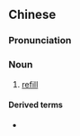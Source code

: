 ==Chinese==
{{zh-forms|type=12}}

===Pronunciation===
{{zh-pron
|m=zàichōngyíng
|cat=n
}}

===Noun===
{{zh-noun}}

# [[refill]]

====Derived terms====
* {{zh-l|毛細血管再充盈}}